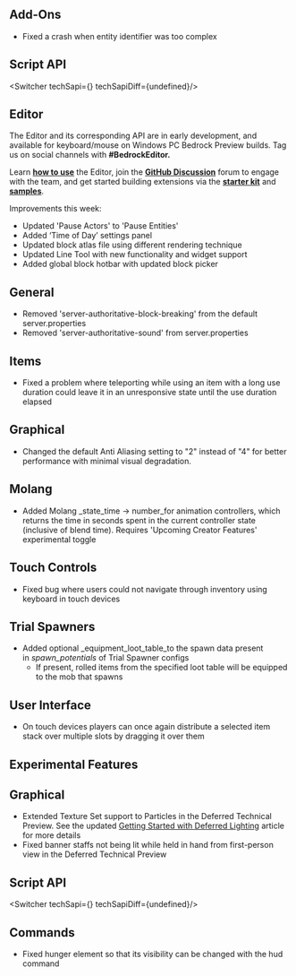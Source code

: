 



## **Add-Ons**

-   Fixed a crash when entity identifier was too complex 


## **Script API**

<Switcher techSapi={<TechSapiStable/>} techSapiDiff={undefined}/>

## **Editor**

The Editor and its corresponding API are in early development, and available for keyboard/mouse on Windows PC Bedrock Preview builds. Tag us on social channels with **#BedrockEditor.**

Learn [**how to use**](https://aka.ms/LearnEditor) the Editor, join the [**GitHub Discussion**](https://github.com/Mojang/minecraft-editor/discussions) forum to engage with the team, and get started building extensions via the [**starter kit**](https://github.com/Mojang/minecraft-editor-extension-starter-kit) and [**samples**](https://github.com/Mojang/minecraft-editor-extension-samples).

Improvements this week:

-   Updated 'Pause Actors' to 'Pause Entities'
-   Added ‘Time of Day’ settings panel 
-   Updated block atlas file using different rendering technique 
-   Updated Line Tool with new functionality and widget support 
-   Added global block hotbar with updated block picker

## **General**

-   Removed 'server-authoritative-block-breaking' from the default server.properties
-   Removed 'server-authoritative-sound' from server.properties

## **Items**

-   Fixed a problem where teleporting while using an item with a long use duration could leave it in an unresponsive state until the use duration elapsed

## **Graphical**

-   Changed the default Anti Aliasing setting to "2" instead of "4" for better performance with minimal visual degradation.

## **Molang**

-   Added Molang _state\_time -\> number_for animation controllers, which returns the time in seconds spent in the current controller state (inclusive of blend time). Requires 'Upcoming Creator Features' experimental toggle 

## **Touch Controls**

-   Fixed bug where users could not navigate through inventory using keyboard in touch devices 

## **Trial Spawners**

-   Added optional _equipment\_loot\_table_to the spawn data present in _spawn\_potentials_ of Trial Spawner configs
    -   If present, rolled items from the specified loot table will be equipped to the mob that spawns

## **User Interface**

-   On touch devices players can once again distribute a selected item stack over multiple slots by dragging it over them 




<h2 className="experimental_divider">Experimental Features</h2>




## **Graphical**

-   Extended Texture Set support to Particles in the Deferred Technical Preview. See the updated [Getting Started with Deferred Lighting](https://learn.microsoft.com/en-us/minecraft/creator/documents/deferredlighting?view=minecraft-bedrock-stable) article for more details
-   Fixed banner staffs not being lit while held in hand from first-person view in the Deferred Technical Preview 


## **Script API**

<Switcher techSapi={<TechSapiExp/>} techSapiDiff={undefined}/>

## **Commands**

-   Fixed hunger element so that its visibility can be changed with the hud command